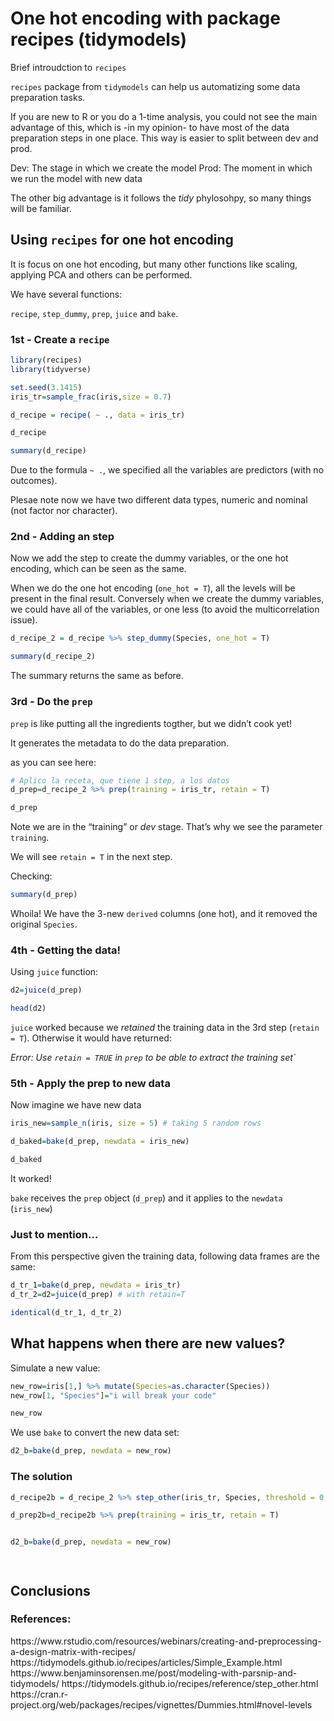 
# One hot encoding with package recipes (tidymodels)

Brief introudction to `recipes` 

`recipes` package from `tidymodels` can help us automatizing some data preparation tasks.

If you are new to R or you do a 1-time analysis, you could not see the main advantage of this, which is -in my opinion- to have most of the data preparation steps in one place. This way is easier to split between dev and prod. 

Dev: The stage in which we create the model
Prod: The moment in which we run the model with new data

The other big advantage is it follows the _tidy_ phylosohpy, so many things will be familiar.


## Using `recipes` for one hot encoding

It is focus on one hot encoding, but many other functions like scaling, applying PCA and others can be performed.

We have several functions:

`recipe`, `step_dummy`, `prep`, `juice` and `bake`.

### 1st - Create a `recipe`

```r
library(recipes)
library(tidyverse)

set.seed(3.1415)
iris_tr=sample_frac(iris,size = 0.7)

d_recipe = recipe( ~ ., data = iris_tr)

d_recipe

summary(d_recipe)
```

Due to the formula `~ .`, we specified all the variables are predictors (with no outcomes).

Plesae note now we have two different data types, numeric and nominal (not factor nor character).

### 2nd - Adding an step

Now we add the step to create the dummy variables, or the one hot encoding, which can be seen as the same. 

When we do the one hot encoding (`one_hot = T`), all the levels will be present in the final result. Conversely when we create the dummy variables, we could have all of the variables, or one less (to avoid the multicorrelation issue).


```r
d_recipe_2 = d_recipe %>% step_dummy(Species, one_hot = T)

summary(d_recipe_2)
```

The summary returns the same as before.

### 3rd - Do the `prep`

`prep` is like putting all the ingredients togther, but we didn't cook yet! 

It generates the metadata to do the data preparation. 

as you can see here:

```r
# Aplico la receta, que tiene 1 step, a los datos
d_prep=d_recipe_2 %>% prep(training = iris_tr, retain = T)

d_prep
```

Note we are in the "training" or _dev_ stage. That's why we see the parameter `training`.

We will see `retain = T` in the next step.

Checking:

```r
summary(d_prep)
```

Whoila! We have the 3-new `derived` columns (one hot), and it removed the original `Species`.


### 4th - Getting the data!

Using `juice` function:

```r
d2=juice(d_prep)

head(d2)
```

`juice` worked because we _retained_ the training data in the 3rd step (`retain = T`). Otherwise it would have returned:

_Error: Use `retain = TRUE` in `prep` to be able to extract the training set`_




### 5th - Apply the prep to new data

Now imagine we have new data

```r
iris_new=sample_n(iris, size = 5) # taking 5 random rows

d_baked=bake(d_prep, newdata = iris_new)

d_baked
```

It worked!

`bake` receives the `prep` object (`d_prep`) and it applies to the `newdata` (`iris_new`)

### Just to mention...

From this perspective given the training data, following data frames are the same:

```r
d_tr_1=bake(d_prep, newdata = iris_tr)
d_tr_2=d2=juice(d_prep) # with retain=T

identical(d_tr_1, d_tr_2)
```

## What happens when there are new values?

Simulate a new value:

```r
new_row=iris[1,] %>% mutate(Species=as.character(Species))
new_row[1, "Species"]="i will break your code"

new_row
```

We use `bake` to convert the new data set:

```r
d2_b=bake(d_prep, newdata = new_row)
```

### The solution


```r
d_recipe2b = d_recipe_2 %>% step_other(iris_tr, Species, threshold = 0.000000000000001,  other = "other value")

d_prep2b=d_recipe2b %>% prep(training = iris_tr, retain = T)


d2_b=bake(d_prep, newdata = new_row)




```



## Conclusions



### References:

https://www.rstudio.com/resources/webinars/creating-and-preprocessing-a-design-matrix-with-recipes/
https://tidymodels.github.io/recipes/articles/Simple_Example.html
https://www.benjaminsorensen.me/post/modeling-with-parsnip-and-tidymodels/
https://tidymodels.github.io/recipes/reference/step_other.html
https://cran.r-project.org/web/packages/recipes/vignettes/Dummies.html#novel-levels

